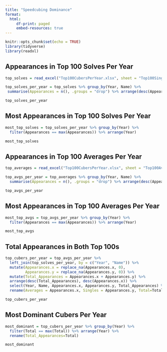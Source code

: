 ```yaml
---
title: "Speedcubing Dominance"
format: 
  html:
     df-print: paged
     embed-resources: true
---
```


```r
knitr::opts_chunk$set(echo = TRUE)
library(tidyverse)
library(readxl)
```

## Appearances in Top 100 Solves Per Year

```r
top_solves = read_excel("Top100CubersPerYear.xlsx", sheet = "Top100Singles")

top_solves_per_year = top_solves %>% group_by(Year, Name) %>%
 summarise(Appearances = n(), .groups = "drop") %>% arrange(desc(Appearances))

top_solves_per_year
```

\pagebreak

## Most Appearances in Top 100 Solves Per Year

```r
most_top_solves = top_solves_per_year %>% group_by(Year) %>%
  filter(Appearances == max(Appearances)) %>% arrange(Year)

most_top_solves
```

\pagebreak

## Appearances in Top 100 Averages Per Year

```r
top_averages = read_excel("Top100CubersPerYear.xlsx", sheet = "Top100Averages")

top_avgs_per_year = top_averages %>% group_by(Year, Name) %>%
  summarise(Appearances = n(), .groups = "drop") %>% arrange(desc(Appearances))

top_avgs_per_year
```

\pagebreak

## Most Appearances in Top 100 Averages Per Year

```r
most_top_avgs = top_avgs_per_year %>% group_by(Year) %>%
  filter(Appearances == max(Appearances)) %>% arrange(Year)

most_top_avgs

```

\pagebreak

## Total Appearances in Both Top 100s

```r
top_cubers_per_year = top_avgs_per_year %>%
  left_join(top_solves_per_year, by = c("Year", "Name")) %>%
  mutate(Appearances.x = replace_na(Appearances.x, 0),
         Appearances.y = replace_na(Appearances.y, 0)) %>%
  mutate(Total_Appearances = Appearances.x + Appearances.y) %>%
  arrange(desc(Total_Appearances), desc(Appearances.x)) %>% 
  select(Year, Name, Appearances.x, Appearances.y, Total_Appearances) %>%
  rename(Averages = Appearances.x, Singles = Appearances.y, Total=Total_Appearances)

top_cubers_per_year
```

\pagebreak

## Most Dominant Cubers Per Year

```r
most_dominant = top_cubers_per_year %>% group_by(Year) %>%
  filter(Total == max(Total)) %>% arrange(Year) %>% 
  rename(Total_Appearances=Total)

most_dominant
```

